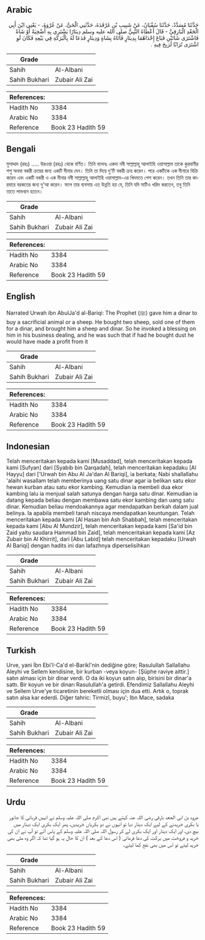 ## Arabic


<div dir="rtl" lang="ar" style={{fontSize:'larger',backgroundColor:'#f8f9fa',padding:20}}>
حَدَّثَنَا مُسَدَّدٌ، حَدَّثَنَا سُفْيَانُ، عَنْ شَبِيبِ بْنِ غَرْقَدَةَ، حَدَّثَنِي الْحَىُّ، عَنْ عُرْوَةَ، - يَعْنِي ابْنَ أَبِي الْجَعْدِ الْبَارِقِيِّ - قَالَ أَعْطَاهُ النَّبِيُّ صلى الله عليه وسلم دِينَارًا يَشْتَرِي بِهِ أُضْحِيَةً أَوْ شَاةً فَاشْتَرَى شَاتَيْنِ فَبَاعَ إِحْدَاهُمَا بِدِينَارٍ فَأَتَاهُ بِشَاةٍ وَدِينَارٍ فَدَعَا لَهُ بِالْبَرَكَةِ فِي بَيْعِهِ فَكَانَ لَوِ اشْتَرَى تُرَابًا لَرَبِحَ فِيهِ ‏.‏
</div>
<div style={{backgroundColor:'#f8f9fa',padding:20, marginBottom: 10}}><table> <thead> <tr> <th>Grade</th> <th></th> </tr> </thead> <tbody> <tr><td>Sahih</td><td>Al-Albani</td></tr><tr><td>Sahih Bukhari</td><td>Zubair Ali Zai</td></tr></tbody></table><table> <thead> <tr> <th>References:</th> <th></th> </tr> </thead> <tbody><tr><td>Hadith No</td><td>3384</td></tr><tr><td>Arabic No</td><td>3384</td></tr><tr><td>Reference</td><td>Book 23 Hadith 59</td></tr></tbody></table></div>

## Bengali


<div dir="ltr" lang="bn" style={{fontSize:'larger',backgroundColor:'#f8f9fa',padding:20}}>
মুসাদ্দাদ (রহঃ) ..... উরওয়া (রহঃ) থেকে বর্ণিত। তিনি বলেনঃ একদা নবী সাল্লাল্লাহু আলাইহি ওয়াসাল্লাম তাকে কুরবানীর পশু অথবা বকরী ক্রয়ের জন্য একটি দীনার দেন। তিনি তা দিয়ে দু'টি বকরী ক্রয় করেন। পরে একটিকে এক দীনারে বিক্রি করেন এবং একটি বকরী ও এক দীনার নবী সাল্লাল্লাহু আলাইহি ওয়াসাল্লাম-এর খিদমতে পেশ করেন। তখন তিনি তার কারবারে বরকতের জন্য দু'আ করেন। ফলে তার ব্যবসায় এত উন্নতি হয় যে, তিনি যদি মাটিও খরিদ করতেন, তবু তিনি তাতে লাভবান হতেন।
</div>
<div style={{backgroundColor:'#f8f9fa',padding:20, marginBottom: 10}}><table> <thead> <tr> <th>Grade</th> <th></th> </tr> </thead> <tbody> <tr><td>Sahih</td><td>Al-Albani</td></tr><tr><td>Sahih Bukhari</td><td>Zubair Ali Zai</td></tr></tbody></table><table> <thead> <tr> <th>References:</th> <th></th> </tr> </thead> <tbody><tr><td>Hadith No</td><td>3384</td></tr><tr><td>Arabic No</td><td>3384</td></tr><tr><td>Reference</td><td>Book 23 Hadith 59</td></tr></tbody></table></div>

## English


<div dir="ltr" lang="en" style={{fontSize:'larger',backgroundColor:'#f8f9fa',padding:20}}>
Narrated Urwah ibn AbulJa'd al-Bariqi: The Prophet (ﷺ) gave him a dinar to buy a sacrificial animal or a sheep. He bought two sheep, sold one of them for a dinar, and brought him a sheep and dinar. So he invoked a blessing on him in his business dealing, and he was such that if had he bought dust he would have made a profit from it
</div>
<div style={{backgroundColor:'#f8f9fa',padding:20, marginBottom: 10}}><table> <thead> <tr> <th>Grade</th> <th></th> </tr> </thead> <tbody> <tr><td>Sahih</td><td>Al-Albani</td></tr><tr><td>Sahih Bukhari</td><td>Zubair Ali Zai</td></tr></tbody></table><table> <thead> <tr> <th>References:</th> <th></th> </tr> </thead> <tbody><tr><td>Hadith No</td><td>3384</td></tr><tr><td>Arabic No</td><td>3384</td></tr><tr><td>Reference</td><td>Book 23 Hadith 59</td></tr></tbody></table></div>

## Indonesian


<div dir="ltr" lang="id" style={{fontSize:'larger',backgroundColor:'#f8f9fa',padding:20}}>
Telah menceritakan kepada kami [Musaddad], telah menceritakan kepada kami [Sufyan] dari [Syabib bin Qarqadah], telah menceritakan kepadaku [Al Hayyu] dari ['Urwah bin Abu Al Ja'dan Al Bariqi], ia berkata; Nabi shallallahu 'alaihi wasallam telah memberinya uang satu dinar agar ia belikan satu ekor hewan kurban atau satu ekor kambing. Kemudian ia membeli dua ekor kambing lalu ia menjual salah satunya dengan harga satu dinar. Kemudian ia datang kepada beliau dengan membawa satu ekor kambing dan uang satu dinar. Kemudian beliau mendoakannya agar mendapatkan berkah dalam jual belinya. Ia apabila membeli tanah niscaya mendapatkan keuntungan. Telah menceritakan kepada kami [Al Hasan bin Ash Shabbah], telah menceritakan kepada kami [Abu Al Mundzir], telah menceritakan kepada kami [Sa'id bin Zaid yaitu saudara Hammad bin Zaid], telah menceritakan kepada kami [Az Zubair bin Al Khirrit], dari [Abu Labid] telah menceritakan kepadaku [Urwah Al Bariqi] dengan hadits ini dan lafazhnya diperselisihkan
</div>
<div style={{backgroundColor:'#f8f9fa',padding:20, marginBottom: 10}}><table> <thead> <tr> <th>Grade</th> <th></th> </tr> </thead> <tbody> <tr><td>Sahih</td><td>Al-Albani</td></tr><tr><td>Sahih Bukhari</td><td>Zubair Ali Zai</td></tr></tbody></table><table> <thead> <tr> <th>References:</th> <th></th> </tr> </thead> <tbody><tr><td>Hadith No</td><td>3384</td></tr><tr><td>Arabic No</td><td>3384</td></tr><tr><td>Reference</td><td>Book 23 Hadith 59</td></tr></tbody></table></div>

## Turkish


<div dir="ltr" lang="tr" style={{fontSize:'larger',backgroundColor:'#f8f9fa',padding:20}}>
Urve, yani İbn Ebi'I-Ca'd el-Barikî'nin dediğine göre; Rasulullah Sallallahu Aleyhi ve Sellem kendisine, bir kurban -veya koyun- [Şüphe raviye aittir.] satın alması için bir dinar verdi. O da iki koyun satın alıp, birisini bir dinar'a sattı. Bir koyun ve bir dinarı Rasulullah'a getirdi. Efendimiz Sallallahu Aleyhi ve Sellem Urve'ye ticaretinin bereketli olması için dua etti. Artık o, toprak satın alsa kar ederdi. Diğer tahric: Tirmizî, buyu'; Ibn Mace, sadaka
</div>
<div style={{backgroundColor:'#f8f9fa',padding:20, marginBottom: 10}}><table> <thead> <tr> <th>Grade</th> <th></th> </tr> </thead> <tbody> <tr><td>Sahih</td><td>Al-Albani</td></tr><tr><td>Sahih Bukhari</td><td>Zubair Ali Zai</td></tr></tbody></table><table> <thead> <tr> <th>References:</th> <th></th> </tr> </thead> <tbody><tr><td>Hadith No</td><td>3384</td></tr><tr><td>Arabic No</td><td>3384</td></tr><tr><td>Reference</td><td>Book 23 Hadith 59</td></tr></tbody></table></div>

## Urdu


<div dir="rtl" lang="ur" style={{fontSize:'larger',backgroundColor:'#f8f9fa',padding:20}}>
عروہ بن ابی الجعد بارقی رضی اللہ عنہ کہتے ہیں نبی اکرم صلی اللہ علیہ وسلم نے انہیں قربانی کا جانور یا بکری خریدنے کے لیے ایک دینار دیا تو انہوں نے دو بکریاں خریدیں، پھر ایک بکری ایک دینار میں بیچ دی، اور ایک دینار اور ایک بکری لے کر رسول اللہ صلی اللہ علیہ وسلم کے پاس آئے تو آپ نے ان کی خرید و فروخت میں برکت کی دعا فرمائی ( اس دعا کے بعد ) ان کا حال یہ ہو گیا تھا کہ اگر وہ مٹی بھی خرید لیتے تو اس میں بھی نفع کما لیتے۔
</div>
<div style={{backgroundColor:'#f8f9fa',padding:20, marginBottom: 10}}><table> <thead> <tr> <th>Grade</th> <th></th> </tr> </thead> <tbody> <tr><td>Sahih</td><td>Al-Albani</td></tr><tr><td>Sahih Bukhari</td><td>Zubair Ali Zai</td></tr></tbody></table><table> <thead> <tr> <th>References:</th> <th></th> </tr> </thead> <tbody><tr><td>Hadith No</td><td>3384</td></tr><tr><td>Arabic No</td><td>3384</td></tr><tr><td>Reference</td><td>Book 23 Hadith 59</td></tr></tbody></table></div>